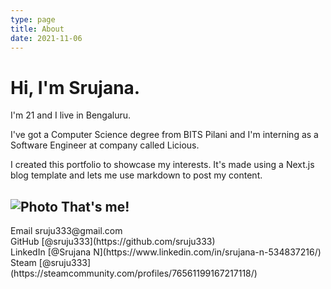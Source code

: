 ```yaml
---
type: page
title: About
date: 2021-11-06
---
```


# Hi, I'm Srujana.

I'm 21 and I live in Bengaluru.

I've got a Computer Science degree from BITS Pilani and I'm interning as a Software Engineer at company called Licious. 

I created this portfolio to showcase my interests. It's made using a Next.js blog template and lets me use markdown to post my content.


<Image
  src="/images/me.jpg"
  alt="Photo"
  width={1225}
  height={925}
  priority
  className="next-image"
/>
That's me!
---

<div>
  Email sruju333@gmail.com
  <br />
  GitHub [@sruju333](https://github.com/sruju333)
  <br />
  LinkedIn [@Srujana N](https://www.linkedin.com/in/srujana-n-534837216/)
  <br />
  Steam [@sruju333](https://steamcommunity.com/profiles/76561199167217118/)
</div>
